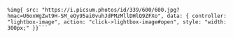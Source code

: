 ```haml
%img{ src: "https://i.picsum.photos/id/339/600/600.jpg?hmac=U6oxWgZwt9H-SM_eOy95ai0vuhJdPMzMllDHlQ9ZFXo", data: { controller: "lightbox-image", action: "click->lightbox-image#open", style: "width: 300px;" }}```